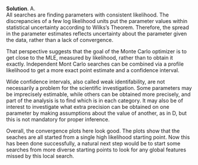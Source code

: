
\color{blue}

**Solution**. A.\
  All searches are finding parameters with consistent likelihood. The discrepancies of a few log likelihood units put the parameter values within statistical uncertainty according to Wilks's Theorem. Therefore, the spread in the parameter estimates reflects uncertainty about the parameter given the data, rather than a lack of convergence. 

  That perspective suggests that the goal of the Monte Carlo optimizer is to get close to the MLE, measured by likelihood, rather than to obtain it exactly. Independent Mont Carlo searches can be combined via a profile likelihood to get a more exact point estimate and a confidence interval.

  Wide confidence intervals, also called weak identifability, are not necessarily a problem for the scientific investigation. Some parameters may be imprecisely estimable, while others can be obtained more precisely, and part of the analysis is to find which is in each category. It may also be of interest to investigate what extra precision can be obtained on one parameter by making assumptions about the value of another, as in D, but this is not mandatory for proper inference.

  Overall, the convergence plots here look good. The plots show that the seaches are all started from a single high likelihood starting point. Now this has been done successfully, a natural next step would be to start some searches from more diverse starting points to look for any global features missed by this local search.

\color{black}

